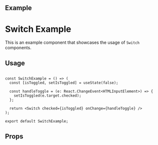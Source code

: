 
<Meta of={Switch} title="Switch" />

## Example

<Canvas of={Switch.SwitchExample} />

# Switch Example

This is an example component that showcases the usage of `Switch` components.

## Usage

```tsx

const SwitchExample = () => (
  const [isToggled, setIsToggled] = useState(false);

  const handleToggle = (e: React.ChangeEvent<HTMLInputElement>) => {
    setIsToggled(e.target.checked);
  };

  return <Switch checked={isToggled} onChange={handleToggle} />
);

export default SwitchExample;
```

## Props

<Controls of={Switch.SwitchExample} />

